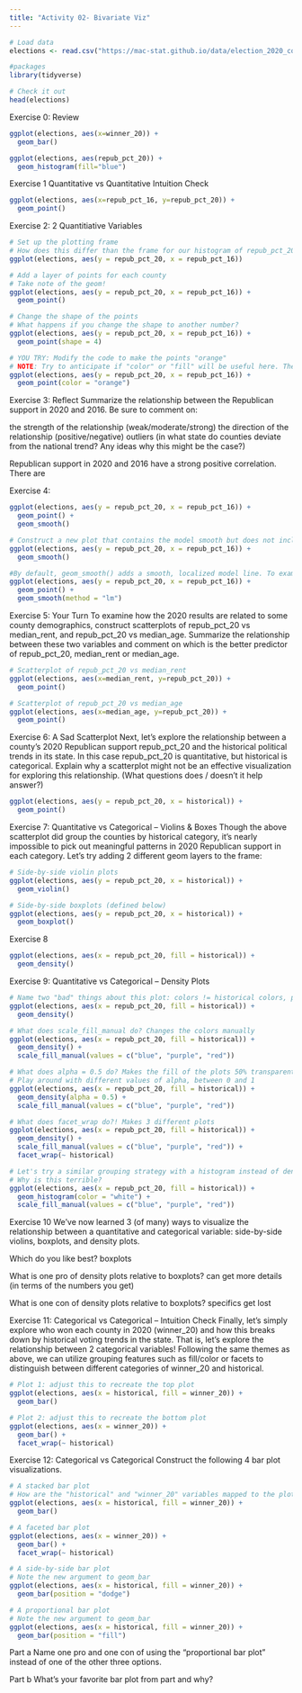 ```yaml
---
title: "Activity 02- Bivariate Viz"
---
```


```r
# Load data
elections <- read.csv("https://mac-stat.github.io/data/election_2020_county.csv")

#packages
library(tidyverse)

# Check it out
head(elections)
```
Exercise 0: Review

```r
ggplot(elections, aes(x=winner_20)) +
  geom_bar()

ggplot(elections, aes(repub_pct_20)) +
  geom_histogram(fill="blue")
```

Exercise 1 Quantitative vs Quantitative Intuition Check

```r
ggplot(elections, aes(x=repub_pct_16, y=repub_pct_20)) +
  geom_point()
```

Exercise 2: 2 Quantitiative Variables
```r
# Set up the plotting frame
# How does this differ than the frame for our histogram of repub_pct_20 alone?
ggplot(elections, aes(y = repub_pct_20, x = repub_pct_16))

# Add a layer of points for each county
# Take note of the geom!
ggplot(elections, aes(y = repub_pct_20, x = repub_pct_16)) +
  geom_point()

# Change the shape of the points
# What happens if you change the shape to another number?
ggplot(elections, aes(y = repub_pct_20, x = repub_pct_16)) +
  geom_point(shape = 4)

# YOU TRY: Modify the code to make the points "orange"
# NOTE: Try to anticipate if "color" or "fill" will be useful here. Then try both.
ggplot(elections, aes(y = repub_pct_20, x = repub_pct_16)) +
  geom_point(color = "orange")
```

Exercise 3: Reflect
Summarize the relationship between the Republican support in 2020 and 2016. Be sure to comment on:

the strength of the relationship (weak/moderate/strong)
the direction of the relationship (positive/negative)
outliers (in what state do counties deviate from the national trend? Any ideas why this might be the case?)

Republican support in 2020 and 2016 have a strong positive correlation. There are 

Exercise 4:
```r
ggplot(elections, aes(y = repub_pct_20, x = repub_pct_16)) +
  geom_point() +
  geom_smooth()

# Construct a new plot that contains the model smooth but does not include the individual point glyphs.
ggplot(elections, aes(y = repub_pct_20, x = repub_pct_16)) +
  geom_smooth()

#By default, geom_smooth() adds a smooth, localized model line. To examine the “best” linear model, we can specify method = "lm". It’s pretty similar in this example!
ggplot(elections, aes(y = repub_pct_20, x = repub_pct_16)) +
  geom_point() +
  geom_smooth(method = "lm")

```

Exercise 5: Your Turn
To examine how the 2020 results are related to some county demographics, construct scatterplots of repub_pct_20 vs median_rent, and repub_pct_20 vs median_age. Summarize the relationship between these two variables and comment on which is the better predictor of repub_pct_20, median_rent or median_age.
```r
# Scatterplot of repub_pct_20 vs median_rent
ggplot(elections, aes(x=median_rent, y=repub_pct_20)) +
  geom_point()

# Scatterplot of repub_pct_20 vs median_age
ggplot(elections, aes(x=median_age, y=repub_pct_20)) +
  geom_point()
```

Exercise 6: A Sad Scatterplot
Next, let’s explore the relationship between a county’s 2020 Republican support repub_pct_20 and the historical political trends in its state. In this case repub_pct_20 is quantitative, but historical is categorical. Explain why a scatterplot might not be an effective visualization for exploring this relationship. (What questions does / doesn’t it help answer?)

```r
ggplot(elections, aes(y = repub_pct_20, x = historical)) +
  geom_point()
```

Exercise 7: Quantitative vs Categorical – Violins & Boxes
Though the above scatterplot did group the counties by historical category, it’s nearly impossible to pick out meaningful patterns in 2020 Republican support in each category. Let’s try adding 2 different geom layers to the frame:

```r
# Side-by-side violin plots
ggplot(elections, aes(y = repub_pct_20, x = historical)) +
  geom_violin()

# Side-by-side boxplots (defined below)
ggplot(elections, aes(y = repub_pct_20, x = historical)) +
  geom_boxplot()
```

Exercise 8
```r
ggplot(elections, aes(x = repub_pct_20, fill = historical)) +
  geom_density()
```

Exercise 9: Quantitative vs Categorical – Density Plots
```r
# Name two "bad" things about this plot: colors != historical colors, plots stacked on top of each other so hard to read
ggplot(elections, aes(x = repub_pct_20, fill = historical)) +
  geom_density()

# What does scale_fill_manual do? Changes the colors manually
ggplot(elections, aes(x = repub_pct_20, fill = historical)) +
  geom_density() +
  scale_fill_manual(values = c("blue", "purple", "red"))

# What does alpha = 0.5 do? Makes the fill of the plots 50% transparent
# Play around with different values of alpha, between 0 and 1
ggplot(elections, aes(x = repub_pct_20, fill = historical)) +
  geom_density(alpha = 0.5) +
  scale_fill_manual(values = c("blue", "purple", "red"))

# What does facet_wrap do?! Makes 3 different plots
ggplot(elections, aes(x = repub_pct_20, fill = historical)) +
  geom_density() +
  scale_fill_manual(values = c("blue", "purple", "red")) +
  facet_wrap(~ historical)

# Let's try a similar grouping strategy with a histogram instead of density plot. uggo, hard to read
# Why is this terrible?
ggplot(elections, aes(x = repub_pct_20, fill = historical)) +
  geom_histogram(color = "white") +
  scale_fill_manual(values = c("blue", "purple", "red"))
```
Exercise 10
We’ve now learned 3 (of many) ways to visualize the relationship between a quantitative and categorical variable: side-by-side violins, boxplots, and density plots.

Which do you like best?
boxplots

What is one pro of density plots relative to boxplots?
can get more details (in terms of the numbers you get)

What is one con of density plots relative to boxplots?
specifics get lost


Exercise 11: Categorical vs Categorical – Intuition Check
Finally, let’s simply explore who won each county in 2020 (winner_20) and how this breaks down by historical voting trends in the state. That is, let’s explore the relationship between 2 categorical variables! Following the same themes as above, we can utilize grouping features such as fill/color or facets to distinguish between different categories of winner_20 and historical.


```r
# Plot 1: adjust this to recreate the top plot
ggplot(elections, aes(x = historical, fill = winner_20)) +
  geom_bar()
```
```r
# Plot 2: adjust this to recreate the bottom plot
ggplot(elections, aes(x = winner_20)) +
  geom_bar() +
  facet_wrap(~ historical) 
```

Exercise 12: Categorical vs Categorical
Construct the following 4 bar plot visualizations.

``` r
# A stacked bar plot
# How are the "historical" and "winner_20" variables mapped to the plot, i.e. what roles do they play?
ggplot(elections, aes(x = historical, fill = winner_20)) +
  geom_bar()

# A faceted bar plot
ggplot(elections, aes(x = winner_20)) +
  geom_bar() +
  facet_wrap(~ historical)

# A side-by-side bar plot
# Note the new argument to geom_bar
ggplot(elections, aes(x = historical, fill = winner_20)) +
  geom_bar(position = "dodge")

# A proportional bar plot
# Note the new argument to geom_bar
ggplot(elections, aes(x = historical, fill = winner_20)) +
  geom_bar(position = "fill")

```
Part a
Name one pro and one con of using the “proportional bar plot” instead of one of the other three options.

Part b
What’s your favorite bar plot from part and why?
